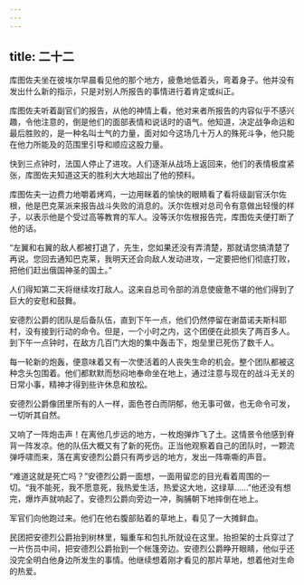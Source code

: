 ```yaml
---
---
---
```

title: 二十二
---



库图佐夫坐在彼埃尔早晨看见他的那个地方，疲惫地低着头，弯着身子。他并没有发出什么新的指示，只是对别人所报告的事情进行着肯定或纠正。

库图佐夫听着副官们的报告，从他的神情上看，他对来者所报告的内容似乎不感兴趣，令他注意的，倒是他们的面部表情和说话时的语气。他知道，决定战争命运和最后胜败的，是一种名叫士气的力量，面对如今这场几十万人的殊死斗争，他只能在他力所能及的范围里引导和顺应这股力量。

快到三点钟时，法国人停止了进攻。人们逐渐从战场上返回来，他们的表情极度紧张，库图佐夫知道这天的胜利大大地超出了他的预料。

库图佐夫一边费力地嚼着烤鸡，一边用眯着的愉快的眼睛看了看将级副官沃尔佐根，他是巴克莱派来报告战斗失败的消息的。沃尔佐根对总司令有意做出轻慢的样子，以表示他是个受过高等教育的军人。没等沃尔佐根报告完，库图佐夫便打断了他的话。

“左翼和右翼的敌人都被打退了，先生，您如果还没有弄清楚，那就请您搞清楚了再说。您回去通知巴克莱，我明天还会向敌人发动进攻，一定要把他们彻底打败，把他们赶出俄国神圣的国土。”

人们得知第二天将继续攻打敌人。这来自总司令部的消息使疲惫不堪的他们得到了巨大的安慰和鼓舞。

安德烈公爵的团队是后备队伍，直到下午一点，他们仍然停留在谢苗诺夫斯科耶村，没有接到行动的命令。但是，一个小时之内，这个团便在此损失了两百多人。到下午一点钟时，在敌方几百门大炮的集中轰击下，炮垒里已死伤了数千人。

每一轮新的炮轰，便意味着又有一次使活着的人丧失生命的机会。整个团队都被这种念头包围着。他们都默默而愁闷地奉命坐在地上，通过注意与现在的战斗无关的日常小事，精神才得到些许休息和放松。

安德烈公爵像团里所有的人一样，面色苍白而阴郁，他无事可做，也无命令可发，一切听其自然。

又响了一阵炮击声！在离他几步远的地方，一枚炮弹炸飞了土。这情景令他感到脊背一阵发凉。他的队伍大概又有了新的死伤。正当他观察着自己的团队时，一颗流弹呼啸而来，落在离安德烈公爵只有两步远的地方，发出一阵嘶嘶的声音。

“难道这就是死亡吗？”安德烈公爵一面想，一面用留恋的目光看着周围的一切。“我不能死，我不愿意死，我热爱生活，热爱这大地，这绿草……”他还没有想完，爆炸声就响起了。安德烈公爵向旁边一冲，胸脯朝下地摔倒在地上。

军官们向他跑过来。他们在他右腹部贴着的草地上，看见了一大摊鲜血。

民团把安德烈公爵抬到树林里，辎重车和包扎所就设在这里。抬担架的士兵穿过了一片伤员中间，把安德烈公爵抬到一个帐篷旁边。安德烈公爵睁开眼睛，他似乎还没完全明白他身边所发生的事情。他继续想着刚才看见的那片草地，想着他对生命的热爱。